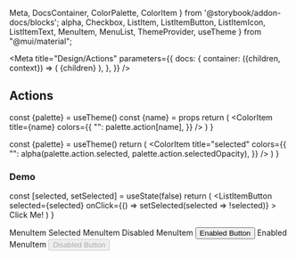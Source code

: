   Meta,
  DocsContainer,
  ColorPalette,
  ColorItem
} from '@storybook/addon-docs/blocks';
  alpha,
  Checkbox,
  ListItem,
  ListItemButton,
  ListItemIcon,
  ListItemText,
  MenuItem,
  MenuList,
  ThemeProvider,
  useTheme
} from "@mui/material";

<Meta
  title="Design/Actions"
  parameters={{
    docs: {
      container: ({children, context}) => (
        <DocsContainer context={context}>
          <ThemeProvider theme={lightTheme}>
            <CssBaseline/>
            {children}
          </ThemeProvider>
        </DocsContainer>
      ),
    },
  }}
/>

## Actions

  const {palette} = useTheme()
  const {name} = props
  return (
    <ColorItem
      title={name}
      colors={{
        "": palette.action[name],
      }}
    />
  )
}

  const {palette} = useTheme()
  return (
    <ColorPalette>
      <ActionItem name="active"/>
      <ActionItem name="disabled"/>
      <ActionItem name="hover"/>
      <ActionItem name="focus"/>
      <ColorItem
        title="selected"
        colors={{
          "": alpha(palette.action.selected, palette.action.selectedOpacity),
        }}
      />
    </ColorPalette>
  )
}

<ActionsPalette/>

### Demo

  const [selected, setSelected] = useState(false)
  return (
    <ListItem>
      <ListItemButton
        selected={selected}
        onClick={() => setSelected(selected => !selected)}
      >
        <ListItemIcon>
          <Checkbox checked={selected}/>
        </ListItemIcon>
        <ListItemText>
          Click Me!
        </ListItemText>
      </ListItemButton>
    </ListItem>
  )
}

<MenuList>
  <MenuItem>MenuItem</MenuItem>
  <MenuItem selected>Selected MenuItem</MenuItem>
  <MenuItem disabled>Disabled MenuItem <Button sx={{mx: 2}}>Enabled Button</Button></MenuItem>
  <MenuItem>Enabled MenuItem <Button sx={{mx: 2}} disabled>Disabled Button</Button></MenuItem>
</MenuList>